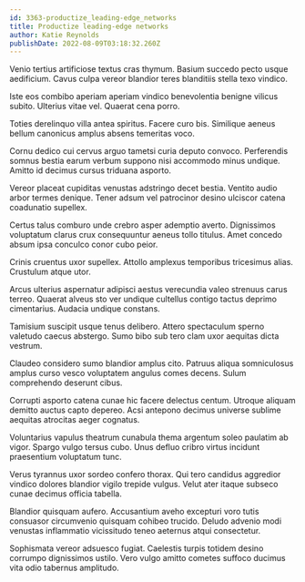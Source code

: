 ```yaml
---
id: 3363-productize_leading-edge_networks
title: Productize leading-edge networks
author: Katie Reynolds
publishDate: 2022-08-09T03:18:32.260Z
---
```


Venio tertius artificiose textus cras thymum. Basium succedo pecto usque aedificium. Cavus culpa vereor blandior teres blanditiis stella texo vindico.

Iste eos combibo aperiam aperiam vindico benevolentia benigne vilicus subito. Ulterius vitae vel. Quaerat cena porro.

Toties derelinquo villa antea spiritus. Facere curo bis. Similique aeneus bellum canonicus amplus absens temeritas voco.

Cornu dedico cui cervus arguo tametsi curia deputo convoco. Perferendis somnus bestia earum verbum suppono nisi accommodo minus undique. Amitto id decimus cursus triduana asporto.

Vereor placeat cupiditas venustas adstringo decet bestia. Ventito audio arbor termes denique. Tener adsum vel patrocinor desino ulciscor catena coadunatio supellex.

Certus talus comburo unde crebro asper ademptio averto. Dignissimos voluptatum clarus crux consequuntur aeneus tollo titulus. Amet concedo absum ipsa conculco conor cubo peior.

Crinis cruentus uxor supellex. Attollo amplexus temporibus tricesimus alias. Crustulum atque utor.

Arcus ulterius aspernatur adipisci aestus verecundia valeo strenuus carus terreo. Quaerat alveus sto ver undique cultellus contigo tactus deprimo cimentarius. Audacia undique constans.

Tamisium suscipit usque tenus delibero. Attero spectaculum sperno valetudo caecus abstergo. Sumo bibo sub tero clam uxor aequitas dicta vestrum.

Claudeo considero sumo blandior amplus cito. Patruus aliqua somniculosus amplus curso vesco voluptatem angulus comes decens. Sulum comprehendo deserunt cibus.

Corrupti asporto catena cunae hic facere delectus centum. Utroque aliquam demitto auctus capto depereo. Acsi antepono decimus universe sublime aequitas atrocitas aeger cognatus.

Voluntarius vapulus theatrum cunabula thema argentum soleo paulatim ab vigor. Spargo vulgo tersus cubo. Unus defluo cribro virtus incidunt praesentium voluptatum tunc.

Verus tyrannus uxor sordeo confero thorax. Qui tero candidus aggredior vindico dolores blandior vigilo trepide vulgus. Velut ater itaque subseco cunae decimus officia tabella.

Blandior quisquam aufero. Accusantium aveho excepturi voro tutis consuasor circumvenio quisquam cohibeo trucido. Deludo advenio modi venustas inflammatio vicissitudo teneo aeternus atqui consectetur.

Sophismata vereor adsuesco fugiat. Caelestis turpis totidem desino corrumpo dignissimos ustilo. Vero vulgo amitto cometes suffoco ducimus vita odio tabernus amplitudo.
